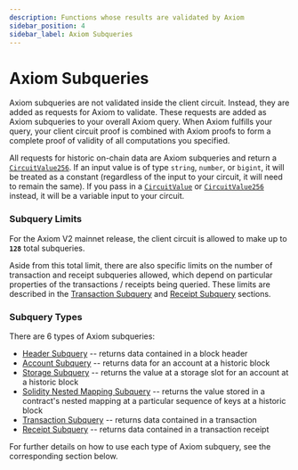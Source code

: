 ```yaml
---
description: Functions whose results are validated by Axiom
sidebar_position: 4
sidebar_label: Axiom Subqueries
---
```



# Axiom Subqueries

Axiom subqueries are not validated inside the client circuit. Instead, they are added as requests for Axiom to validate. These requests are added as Axiom subqueries to your overall Axiom query. When Axiom fulfills your query, your client circuit proof is combined with Axiom proofs to form a complete proof of validity of all computations you specified.

All requests for historic on-chain data are Axiom subqueries and return a [`CircuitValue256`](../circuit-types#circuitvalue256). If an input value is of type `string`, `number`, or `bigint`, it will be treated as a constant (regardless of the input to your circuit, it will need to remain the same). If you pass in a [`CircuitValue`](../circuit-types#circuitvalue) or [`CircuitValue256`](../circuit-types#circuitvalue256) instead, it will be a variable input to your circuit.

### Subquery Limits

For the Axiom V2 mainnet release, the client circuit is allowed to make up to **`128`** total subqueries.

Aside from this total limit, there are also specific limits on the number of transaction and receipt subqueries allowed, which depend on particular properties of the transactions / receipts being queried. These limits are described in the [Transaction Subquery](transaction-subquery) and [Receipt Subquery](receipt-subquery) sections.

### Subquery Types

There are 6 types of Axiom subqueries:

- [Header Subquery](/sdk/typescript-sdk/axiom-circuit/axiom-subqueries/header-subquery.md) -- returns data contained in a block header
- [Account Subquery](/sdk/typescript-sdk/axiom-circuit/axiom-subqueries/account-subquery.md) -- returns data for an account at a historic block
- [Storage Subquery](/sdk/typescript-sdk/axiom-circuit/axiom-subqueries/storage-subquery.md) -- returns the value at a storage slot for an account at a historic block
- [Solidity Nested Mapping Subquery](/sdk/typescript-sdk/axiom-circuit/axiom-subqueries/solidity-nested-mapping-subquery.md) -- returns the value stored in a contract's nested mapping at a particular sequence of keys at a historic block
- [Transaction Subquery](/sdk/typescript-sdk/axiom-circuit/axiom-subqueries/transaction-subquery.md) -- returns data contained in a transaction
- [Receipt Subquery](/sdk/typescript-sdk/axiom-circuit/axiom-subqueries/receipt-subquery.md) -- returns data contained in a transaction receipt

For further details on how to use each type of Axiom subquery, see the corresponding section below.

<DocCardList />
